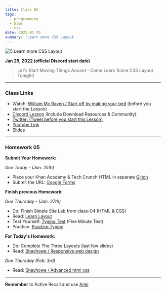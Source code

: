 ```yaml
---
title: Class 05
tags:
  - programming
  - html
  - css
date: 2022-01-25
summary: 'Learn more CSS Layout'
---
```


![5.Learn more CSS Layout](https://cdn.hashnode.com/res/hashnode/image/upload/v1676567613903/Mdqs9gal-.png?auto=compress)

**Jan 25, 2022 (official Discord start date)**

> Let's Start Moving Things Around - Come Learn Some CSS Layout Tonight!

<hr />

### Class Links

- Watch: [William Mc Raven / Start off by making your bed](https://www.youtube.com/watch?v=3sK3wJAxGfs&feature=youtu.be) (before you start the Lesson)
- [Discord Lesson](https://discord.com/channels/735923219315425401/738891289071714388/935663546036015136) (Include Download Resources & Community)
- [Twitter: (Tweet before you start this Lesson)](https://twitter.com/leonnoel/status/1486104346227970050)
- [Youtube Link](https://www.youtube.com/watch?v=P3c3ZPNAen8)
- [Slides](https://slides.com/leonnoel/100devs2-css-more-basics)

<hr />

### Homework 05

**Submit Your Homework:**

_Due Today - (Jan. 25th)_

- Place your Khan Academy & Tech Crunch HTML in separate [Glitch](https://glitch.com/)
- Submit the URL: [Google Forms](https://forms.gle/w9Awq51mxmcYHy4h7)

**Finish previous Homework:**

_Due Thursday - (Jan. 27th)_

- Do: Finish Simple Site Lab from class-04 (HTML & CSS)
- Read: [Learn Layout](https://learnlayout.com/)
- Test Yourself: [Typing Test](https://www.typingtest.com/) (Five Minute Test)
- Practice: [Practice Typing](https://www.keybr.com/)

**For Today's Homework:**

- Do: Complete The Three Layouts (last few slides)
- Read: [Shayhowe / Responsive web design](https://learn.shayhowe.com/advanced-html-css/responsive-web-design/)

_Due Thursday (Feb. 3rd)_

- Read: [Shayhowe / Advanced html css](https://learn.shayhowe.com/advanced-html-css/)

<hr />

**Remember** to Active Recall and use [Anki](https://apps.ankiweb.net/)
